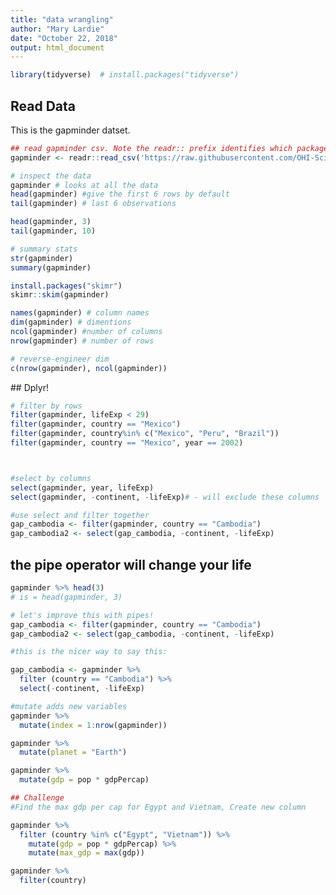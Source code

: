 ```yaml
---
title: "data wrangling"
author: "Mary Lardie"
date: "October 22, 2018"
output: html_document
---
```


```r
library(tidyverse)  # install.packages("tidyverse")
```

## Read Data

This is the gapminder datset.

```r
## read gapminder csv. Note the readr:: prefix identifies which package it's in
gapminder <- readr::read_csv('https://raw.githubusercontent.com/OHI-Science/data-science-training/master/data/gapminder.csv')

# inspect the data 
gapminder # looks at all the data
head(gapminder) #give the first 6 rows by default
tail(gapminder) # last 6 observations

head(gapminder, 3)
tail(gapminder, 10)

# summary stats
str(gapminder)
summary(gapminder)

install.packages("skimr")
skimr::skim(gapminder)

names(gapminder) # column names
dim(gapminder) # dimentions
ncol(gapminder) #number of columns
nrow(gapminder) # number of rows

# reverse-engineer dim
c(nrow(gapminder), ncol(gapminder))
```

 ## Dplyr!
 
```r
# filter by rows
filter(gapminder, lifeExp < 29)
filter(gapminder, country == "Mexico")
filter(gapminder, country%in% c("Mexico", "Peru", "Brazil"))
filter(gapminder, country == "Mexico", year == 2002)




```

```r
#select by columns
select(gapminder, year, lifeExp)
select(gapminder, -continent, -lifeExp)# - will exclude these columns

#use select and filter together
gap_cambodia <- filter(gapminder, country == "Cambodia")
gap_cambodia2 <- select(gap_cambodia, -continent, -lifeExp)
```

## the pipe operator will change your life

```r
gapminder %>% head(3)
# is = head(gapminder, 3)

# let's improve this with pipes!
gap_cambodia <- filter(gapminder, country == "Cambodia")
gap_cambodia2 <- select(gap_cambodia, -continent, -lifeExp)

#this is the nicer way to say this:

gap_cambodia <- gapminder %>%
  filter (country == "Cambodia") %>% 
  select(-continent, -lifeExp)
```

```r
#mutate adds new variables
gapminder %>% 
  mutate(index = 1:nrow(gapminder))

gapminder %>% 
  mutate(planet = "Earth")

gapminder %>% 
  mutate(gdp = pop * gdpPercap)

## Challenge
#Find the max gdp per cap for Egypt and Vietnam, Create new column

gapminder %>% 
  filter (country %in% c("Egypt", "Vietnam")) %>% 
    mutate(gdp = pop * gdpPercap) %>% 
    mutate(max_gdp = max(gdp))

gapminder %>% 
  filter(country)
```

